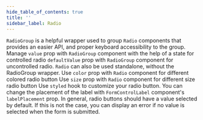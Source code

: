 ```yaml
---
hide_table_of_contents: true
title: ''
sidebar_label: Radio
---
```




<Grid container spacing={6}>
  <PageHeader 
    title='Radio'
    subtitle='The Radio Group allows the user to select one option from a set.'
    href='https://mui.com/material-ui/react-radio-button/'
  />
  <Grid item xs={12}>
    <CardSnippet
      title='RadioGroup'
      code={SourceCodeRadioGroup}
    >
      <Typography sx={{ mb: 2 }}>
        <code>RadioGroup</code> is a helpful wrapper used to group <code>Radio</code> components that provides an easier API, and proper keyboard accessibility to the group.
      </Typography>
      <RadioGroup />
    </CardSnippet>
  </Grid>
  <Grid item xs={12}>
    <CardSnippet
      title='Controlled and Uncontrolled'
      code={SourceCodeRadioControlledUncontrolled}
    >
      <Typography sx={{ mb: 4 }}>
        Manage <code>value</code> prop with <code>RadioGroup</code> component with the help of a state for controlled radio <code>defaultValue</code> prop with <code>RadioGroup</code> component for uncontrolled radio.
      </Typography>
      <RadioControlledUncontrolled />
    </CardSnippet>
  </Grid>
  <Grid item xs={12} md={6}>
    <CardSnippet
      title='Standalone Radio Buttons'
      code={SourceCodeRadioStandalone}
    >
      <Typography sx={{ mb: 2 }}>
        <code>Radio</code> can also be used standalone, without the RadioGroup wrapper.
      </Typography>
      <RadioStandalone />
    </CardSnippet>
  </Grid>
  <Grid item xs={12} md={6}>
    <CardSnippet
      title='Colors'
      code={SourceCodeRadioColor}
    >
      <Typography sx={{ mb: 2 }}>
        Use <code>color</code> prop with <code>Radio</code> component for different colored radio button
      </Typography>
      <RadioColor />
    </CardSnippet>
  </Grid>
  <Grid item xs={12} md={6}>
    <CardSnippet
      title='Sizes'
      code={SourceCodeRadioSizes}
    >
      <Typography sx={{ mb: 2 }}>
        Use <code>size</code> prop with <code>Radio</code> component for different size radio button
      </Typography>
      <RadioSizes />
    </CardSnippet>
  </Grid>
  <Grid item xs={12} md={6}>
    <CardSnippet
      title='Customized Radio'
      code={SourceCodeRadioCustomized}
    >
      <Typography sx={{ mb: 2 }}>
        Use <code>styled</code> hook to customize your radio button.
      </Typography>
      <RadioCustomized />
    </CardSnippet>
  </Grid>
  <Grid item xs={12} md={6}>
    <CardSnippet
      title='Label Placement'
      code={SourceCodeRadioLabelPlacement}
    >
      <Typography sx={{ mb: 4 }}>
        You can change the placement of the label with <code>FormControlLabel</code> component's <code>labelPlacement</code> prop.
      </Typography>
      <RadioLabelPlacement />
    </CardSnippet>
  </Grid>
  <Grid item xs={12} md={6}>
    <CardSnippet
      title='Show Error'
      code={SourceCodeRadioShowError}
    >
      <Typography sx={{ mb: 4 }}>
        In general, radio buttons should have a value selected by default. If this is not the case, you can display an error if no value is selected when the form is submitted.
      </Typography>
      <RadioShowError />
    </CardSnippet>
  </Grid>
</Grid>